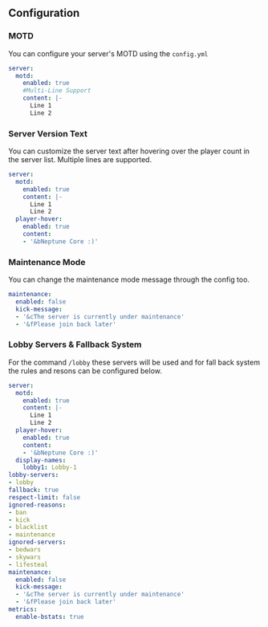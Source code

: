 ## Configuration

### MOTD

You can configure your server's MOTD using the `config.yml`

```yaml filename="config.yml"  copy {5-7}
server:
  motd:
    enabled: true
    #Multi-Line Support
    content: |-
      Line 1 
      Line 2
```

### Server Version Text

You can customize the server text after hovering over the player count in the server list.
Multiple lines are supported.

```yaml filename="config.yml" copy {7-10}
server:
  motd:
    enabled: true
    content: |-
      Line 1
      Line 2
  player-hover:
    enabled: true
    content:
    - '&bNeptune Core :)'
```

### Maintenance Mode

You can change the maintenance mode message through the config too.

```yaml filename="config.yml" copy
maintenance:
  enabled: false
  kick-message:
  - '&cThe server is currently under maintenance'
  - '&fPlease join back later'
```

### Lobby Servers & Fallback System

For the command `/lobby` these servers will be used and for fall back system the rules and resons can be configured below.

```yaml copy {13-25}
server:
  motd:
    enabled: true
    content: |-
      Line 1
      Line 2
  player-hover:
    enabled: true
    content:
    - '&bNeptune Core :)'
  display-names:
    lobby1: Lobby-1
lobby-servers:
- lobby
fallback: true
respect-limit: false
ignored-reasons:
- ban
- kick
- blacklist
- maintenance
ignored-servers:
- bedwars
- skywars
- lifesteal
maintenance:
  enabled: false
  kick-message:
  - '&cThe server is currently under maintenance'
  - '&fPlease join back later'
metrics:
  enable-bstats: true
```

